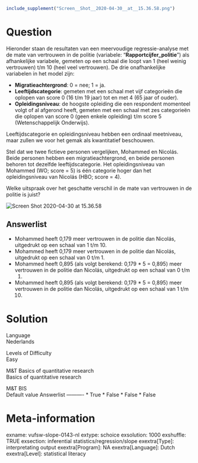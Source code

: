 ```r
include_supplement("Screen__Shot__2020-04-30__at__15.36.58.png")
```

Question
========
Hieronder staan de resultaten van een meervoudige regressie-analyse met
de mate van vertrouwen in de politie (variabele:
"**Rapportcijfer\_politie**") als afhankelijke variabele, gemeten op een
schaal die loopt van 1 (heel weinig vertrouwen) t/m 10 (heel veel
vertrouwen). De drie onafhankelijke variabelen in het model zijn:  
  

-   **Migratieachtergrond**: 0 = nee; 1 = ja.
-   **Leeftijdscategorie**: gemeten met een schaal met vijf categorieën
    die oplopen van score 0 (16 t/m 19 jaar) tot en met 4 (65 jaar of
    ouder).
-   **Opleidingsniveau**: de hoogste opleiding die een respondent
    momenteel volgt of al afgerond heeft, gemeten met een schaal met zes
    categorieën die oplopen van score 0 (geen enkele opleiding) t/m
    score 5 (Wetenschappelijk Onderwijs).  
      

Leeftijdscategorie en opleidingsniveau hebben een ordinaal meetniveau,
maar zullen we voor het gemak als kwantitatief beschouwen.  
  
Stel dat we twee fictieve personen vergelijken, Mohammed en Nicolás.
Beide personen hebben een migratieachtergrond, en beide personen behoren
tot dezelfde leeftijdscategorie. Het opleidingsniveau van Mohammed (WO;
score = 5) is één categorie hoger dan het opleidingsniveau van Nicolás
(HBO; score = 4).  
  
Welke uitspraak over het geschatte verschil in de mate van vertrouwen in
de politie is juist?  
  
<img src="Screen__Shot__2020-04-30__at__15.36.58.png"
class="fr-fic fr-dii enlargeimage tvcss_2"
alt="Screen Shot 2020-04-30 at 15.36.58" />

Answerlist
----------
* Mohammed heeft 0,179 meer vertrouwen in de politie dan Nicolás,
  uitgedrukt op een schaal van 1 t/m 10.
* Mohammed heeft 0,179 meer vertrouwen in de politie dan Nicolás,
  uitgedrukt op een schaal van 0 t/m 1.
* Mohammed heeft 0,895 (als volgt berekend: 0,179 \* 5 = 0,895) meer
  vertrouwen in de politie dan Nicolás, uitgedrukt op een schaal van 0 t/m
  1.
* Mohammed heeft 0,895 (als volgt berekend: 0,179 \* 5 = 0,895) meer
  vertrouwen in de politie dan Nicolás, uitgedrukt op een schaal van 1 t/m
  10.

Solution
========











Language  
Nederlands

Levels of Difficulty  
Easy

M&T Basics of quantitative research  
Basics of quantitative research

M&T BIS  
Default value
Answerlist
----------
* True
* False
* False
* False

Meta-information
================
exname: vufsw-slope-0143-nl
extype: schoice
exsolution: 1000
exshuffle: TRUE
exsection: inferential statistics/regression/slope
exextra[Type]: interpretating output
exextra[Program]: NA
exextra[Language]: Dutch
exextra[Level]: statistical literacy

